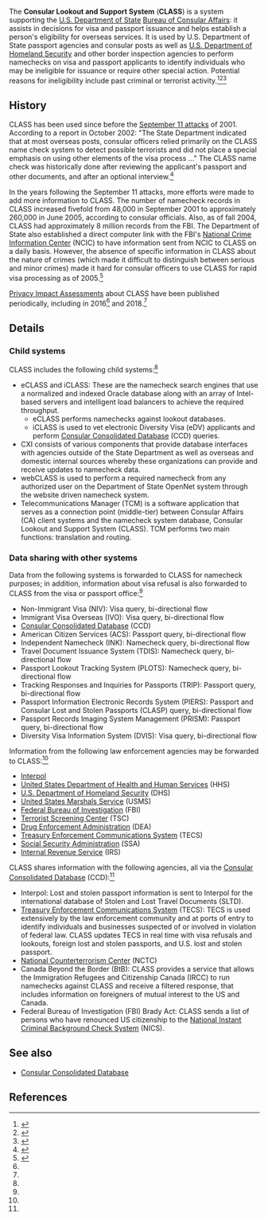 The '''Consular Lookout and Support System''' ('''CLASS''') is a system supporting the [[U.S. Department of State]] [[Bureau of Consular Affairs]]: it assists in decisions for visa and passport issuance and helps establish a person's eligibility for overseas services. It is used by U.S. Department of State passport agencies and consular posts as well as [[U.S. Department of Homeland Security]] and other border inspection agencies to perform namechecks on visa and passport applicants to identify individuals who may be ineligible for issuance or require other special action. Potential reasons for ineligibility include past criminal or terrorist activity.<ref name=pia-2018>{{cite web|url = https://www.state.gov/wp-content/uploads/2019/05/Consular-Lookout-and-Support-System-CLASS-PIA.pdf|title = Consular Lookout and Support System (CLASS) PIA|date = September 1, 2018|accessdate = April 30, 2021}}</ref><ref name=pia-2016>{{cite web|url = https://2009-2017.state.gov/documents/organization/242321.pdf|title = Consular Lookout and Support System (CLASS) PIA|date = May 24, 2016|accessdate = April 30, 2021}}</ref><ref name=crs>{{cite web|url = https://fas.org/sgp/crs/homesec/R43589.pdf|title = Immigration: Visa Security Policies|last = Wasem|first = Ruth Ellen|date = November 18, 2015|accessdate = November 21, 2017|publisher = [[Congressional Research Service]]}}</ref>

== History ==

CLASS has been used since before the [[September 11 attacks]] of 2001. According to a report in October 2002: "The State Department indicated that at most overseas posts, consular officers relied primarily on the CLASS name check system to detect possible terrorists and did not place a special emphasis on using other elements of the visa process ..." The CLASS name check was historically done after reviewing the applicant's passport and other documents, and after an optional interview.<ref name=visa-process-antiterrorism-tool>{{cite book|title = Border Security: Visa Process Should Be Strengthened As an Antiterrorism Tool|publisher = United States Government Accountability Office|date = October 13, 2002|accessdate = April 30, 2021|url = https://books.google.com/books?id=ocfKVDtNeUwC&q=consular+lookout#v=onepage&q&f=false}}</ref>

In the years following the September 11 attacks, more efforts were made to add more information to CLASS. The number of namecheck records in CLASS increased fivefold from 48,000 in September 2001 to approximately 260,000 in June 2005, according to consular officials. Also, as of fall 2004, CLASS had approximately 8 million records from the FBI. The Department of State also established a direct computer link with the FBI's [[National Crime Information Center]] (NCIC) to have information sent from NCIC to CLASS on a daily basis. However, the absence of specific information in CLASS about the nature of crimes (which made it difficult to distinguish between serious and minor crimes) made it hard for consular officers to use CLASS for rapid visa processing as of 2005.<ref>{{cite web|url = https://www.govinfo.gov/content/pkg/GAOREPORTS-GAO-05-994T/html/GAOREPORTS-GAO-05-994T.htm|title = Border Security: Strengthened Visa Process Would Benefit from Additional Management Actions by State and DHS|date = September 13, 2005|accessdate = April 30, 2021}}</ref>

[[Privacy Impact Assessment]]s about CLASS have been published periodically, including in 2016<ref name=pia-2016/> and 2018.<ref name=pia-2018/>

== Details ==

=== Child systems ===

CLASS includes the following child systems:<ref name=pia-2018/>

* eCLASS and iCLASS: These are the namecheck search engines that use a normalized and indexed Oracle database along with an array of Intel-based servers and intelligent load balancers to achieve the required throughput.
** eCLASS performs namechecks against lookout databases.
** iCLASS is used to vet electronic Diversity Visa (eDV) applicants and perform [[Consular Consolidated Database]] (CCD) queries.
* CXI consists of various components that provide database interfaces with agencies outside of the State Department as well as overseas and domestic internal sources whereby these organizations can provide and receive updates to namecheck data.
* webCLASS is used to perform a required namecheck from any authorized user on the Department of State OpenNet system through the website driven namecheck system.
* Telecommunications Manager (TCM) is a software application that serves as a connection point (middle-tier) between Consular Affairs (CA) client systems and the namecheck system database, Consular Lookout and Support System (CLASS). TCM performs two main functions: translation and routing.

=== Data sharing with other systems ===

Data from the following systems is forwarded to CLASS for namecheck purposes; in addition, information about visa refusal is also forwarded to CLASS from the visa or passport office:<ref name=pia-2018/>

* Non-Immigrant Visa (NIV): Visa query, bi-directional flow
* Immigrant Visa Overseas (IVO): Visa query, bi-directional flow
* [[Consular Consolidated Database]] (CCD)
* American Citizen Services (ACS): Passport query, bi-directional flow
* Independent Namecheck (INK): Namecheck query, bi-directional flow
* Travel Document Issuance System (TDIS): Namecheck query, bi-directional flow
* Passport Lookout Tracking System (PLOTS): Namecheck query, bi-directional flow
* Tracking Responses and Inquiries for Passports (TRIP): Passport query, bi-directional flow
* Passport Information Electronic Records System (PIERS): Passport and Consular Lost and Stolen Passports (CLASP) query, bi-directional flow
* Passport Records Imaging System Management (PRISM): Passport query, bi-directional flow
* Diversity Visa Information System (DVIS): Visa query, bi-directional flow

Information from the following law enforcement agencies may be forwarded to CLASS:<ref name=pia-2018/>

* [[Interpol]]
* [[United States Department of Health and Human Services]] (HHS)
* [[U.S. Department of Homeland Security]] (DHS)
* [[United States Marshals Service]] (USMS)
* [[Federal Bureau of Investigation]] (FBI)
* [[Terrorist Screening Center]] (TSC)
* [[Drug Enforcement Administration]] (DEA)
* [[TECS|Treasury Enforcement Communications System]] (TECS)
* [[Social Security Administration]] (SSA)
* [[Internal Revenue Service]] (IRS)

CLASS shares information with the following agencies, all via the [[Consular Consolidated Database]] (CCD):<ref name=pia-2018/>

* Interpol: Lost and stolen passport information is sent to Interpol for the international database of Stolen and Lost Travel Documents (SLTD).
* [[TECS|Treasury Enforcement Communications System]] (TECS): TECS is used extensively by the law enforcement community and at ports of entry to identify individuals and businesses suspected of or involved in violation of federal law. CLASS updates TECS in real time with visa refusals and lookouts, foreign lost and stolen passports, and U.S. lost and stolen passport.
* [[National Counterterrorism Center]] (NCTC)
* Canada Beyond the Border (BtB): CLASS provides a service that allows the Immigration Refugees and Citizenship Canada (IRCC) to run namechecks against CLASS and receive a filtered response, that includes information on foreigners of mutual interest to the US and Canada.
* Federal Bureau of Investigation (FBI) Brady Act: CLASS sends a list of persons who have renounced US citizenship to the [[National Instant Criminal Background Check System]] (NICS).

== See also ==

* [[Consular Consolidated Database]]

== References ==

{{reflist|30em}}

